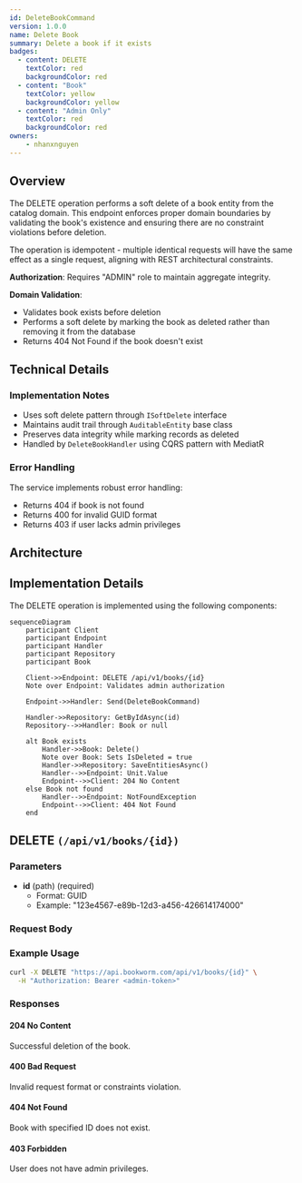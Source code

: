 ```yaml
---
id: DeleteBookCommand
version: 1.0.0
name: Delete Book
summary: Delete a book if it exists
badges:
  - content: DELETE
    textColor: red
    backgroundColor: red
  - content: "Book"
    textColor: yellow
    backgroundColor: yellow
  - content: "Admin Only"
    textColor: red
    backgroundColor: red
owners:
    - nhanxnguyen
---
```


## Overview

The DELETE operation performs a soft delete of a book entity from the catalog domain. This endpoint enforces proper domain boundaries by validating the book's existence and ensuring there are no constraint violations before deletion.

The operation is idempotent - multiple identical requests will have the same effect as a single request, aligning with REST architectural constraints.

**Authorization**: Requires "ADMIN" role to maintain aggregate integrity.

**Domain Validation**:

- Validates book exists before deletion
- Performs a soft delete by marking the book as deleted rather than removing it from the database
- Returns 404 Not Found if the book doesn't exist

## Technical Details

### Implementation Notes

- Uses soft delete pattern through `ISoftDelete` interface
- Maintains audit trail through `AuditableEntity` base class
- Preserves data integrity while marking records as deleted
- Handled by `DeleteBookHandler` using CQRS pattern with MediatR

### Error Handling

The service implements robust error handling:

- Returns 404 if book is not found
- Returns 400 for invalid GUID format
- Returns 403 if user lacks admin privileges

## Architecture

<NodeGraph />

## Implementation Details

The DELETE operation is implemented using the following components:

```mermaid
sequenceDiagram
    participant Client
    participant Endpoint
    participant Handler
    participant Repository
    participant Book

    Client->>Endpoint: DELETE /api/v1/books/{id}
    Note over Endpoint: Validates admin authorization

    Endpoint->>Handler: Send(DeleteBookCommand)

    Handler->>Repository: GetByIdAsync(id)
    Repository-->>Handler: Book or null

    alt Book exists
        Handler->>Book: Delete()
        Note over Book: Sets IsDeleted = true
        Handler->>Repository: SaveEntitiesAsync()
        Handler-->>Endpoint: Unit.Value
        Endpoint-->>Client: 204 No Content
    else Book not found
        Handler-->>Endpoint: NotFoundException
        Endpoint-->>Client: 404 Not Found
    end
```

## DELETE `(/api/v1/books/{id})`

### Parameters

- **id** (path) (required)
  - Format: GUID
  - Example: "123e4567-e89b-12d3-a456-426614174000"

### Request Body

<SchemaViewer file="request-body.json" maxHeight="500" id="request-body" />

### Example Usage

```bash
curl -X DELETE "https://api.bookworm.com/api/v1/books/{id}" \
  -H "Authorization: Bearer <admin-token>"
```

### Responses

#### <span className="text-green-500">204 No Content</span>

Successful deletion of the book.

#### <span className="text-orange-500">400 Bad Request</span>

Invalid request format or constraints violation.

<SchemaViewer file="response-400.json" maxHeight="500" id="response-400" />

#### <span className="text-red-500">404 Not Found</span>

Book with specified ID does not exist.

#### <span className="text-red-500">403 Forbidden</span>

User does not have admin privileges.

